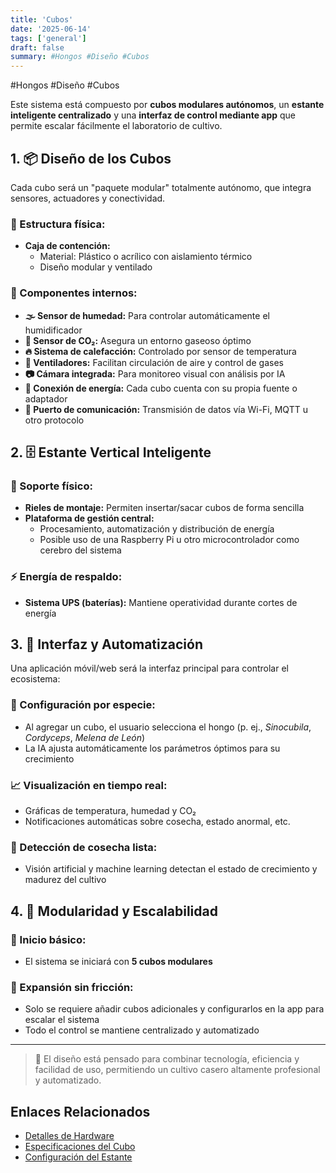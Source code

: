 ```yaml
---
title: 'Cubos'
date: '2025-06-14'
tags: ['general']
draft: false
summary: #Hongos #Diseño #Cubos
---
```


#Hongos #Diseño #Cubos

Este sistema está compuesto por **cubos modulares autónomos**, un **estante inteligente centralizado** y una **interfaz de control mediante app** que permite escalar fácilmente el laboratorio de cultivo.

## 1. 📦 Diseño de los Cubos

Cada cubo será un "paquete modular" totalmente autónomo, que integra sensores, actuadores y conectividad.

### 🧊 Estructura física:

- **Caja de contención:**
    - Material: Plástico o acrílico con aislamiento térmico
    - Diseño modular y ventilado

### 📡 Componentes internos:

- **🌫 Sensor de humedad:** Para controlar automáticamente el humidificador
- **🧪 Sensor de CO₂:** Asegura un entorno gaseoso óptimo
- **🔥 Sistema de calefacción:** Controlado por sensor de temperatura
- **💨 Ventiladores:** Facilitan circulación de aire y control de gases
- **📷 Cámara integrada:** Para monitoreo visual con análisis por IA
- **🔌 Conexión de energía:** Cada cubo cuenta con su propia fuente o adaptador
- **📶 Puerto de comunicación:** Transmisión de datos vía Wi-Fi, MQTT u otro protocolo

## 2. 🗄️ Estante Vertical Inteligente

### 🧩 Soporte físico:

- **Rieles de montaje:** Permiten insertar/sacar cubos de forma sencilla
- **Plataforma de gestión central:**
    - Procesamiento, automatización y distribución de energía
    - Posible uso de una Raspberry Pi u otro microcontrolador como cerebro del sistema

### ⚡ Energía de respaldo:

- **Sistema UPS (baterías):** Mantiene operatividad durante cortes de energía

## 3. 📱 Interfaz y Automatización

Una aplicación móvil/web será la interfaz principal para controlar el ecosistema:

### 👤 Configuración por especie:

- Al agregar un cubo, el usuario selecciona el hongo (p. ej., _Sinocubila_, _Cordyceps_, _Melena de León_)
- La IA ajusta automáticamente los parámetros óptimos para su crecimiento

### 📈 Visualización en tiempo real:

- Gráficas de temperatura, humedad y CO₂
- Notificaciones automáticas sobre cosecha, estado anormal, etc.

### 🌱 Detección de cosecha lista:

- Visión artificial y machine learning detectan el estado de crecimiento y madurez del cultivo

## 4. 🧩 Modularidad y Escalabilidad

### 🚀 Inicio básico:

- El sistema se iniciará con **5 cubos modulares**

### 🔄 Expansión sin fricción:

- Solo se requiere añadir cubos adicionales y configurarlos en la app para escalar el sistema
- Todo el control se mantiene centralizado y automatizado

---

> 🔧 El diseño está pensado para combinar tecnología, eficiencia y facilidad de uso, permitiendo un cultivo casero altamente profesional y automatizado.

## Enlaces Relacionados

- [Detalles de Hardware](Hardware.md)
- [Especificaciones del Cubo](Diseño.md)
- [Configuración del Estante](Estante.md)